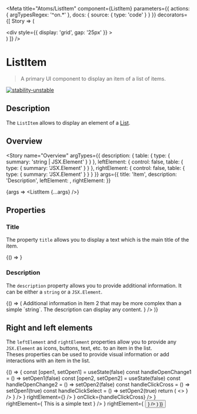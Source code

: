 
<Meta
  title="Atoms/ListItem"
  component={ListItem}
  parameters={{
    actions: { argTypesRegex: '^on.*' },
    docs: {
      source: {
        type: 'code'
      }
    }
  }}
  decorators={[
    Story => (
      <ThemeProvider>
        <div className="component-story-main">
          <ThemeSwitcher />
          <div
            style={{
              display: 'grid',
              gap: '25px'
            }}
          >
            <Story />
          </div>
        </div>
      </ThemeProvider>
    )
  ]}
/>

# ListItem

> A primary UI component to display an item of a list of items.

[![stability-unstable](https://img.shields.io/badge/stability-unstable-yellow.svg)](https://github.com/emersion/stability-badges#unstable)

## Description

The `ListItem` allows to display an element of a [List](/docs/atoms-list--overview).

## Overview

<Story
  name="Overview"
  argTypes={{
    description: {
      table: {
        type: { summary: 'string | JSX.Element' }
      }
    },
    leftElement: {
      control: false,
      table: {
        type: { summary: 'JSX.Element' }
      }
    },
    rightElement: {
      control: false,
      table: {
        type: { summary: 'JSX.Element' }
      }
    }
  }}
  args={{
    title: 'Item',
    description: 'Description',
    leftElement: <Icon name="wallet" invert />,
    rightElement: <Icon name="close" invert />
  }}
>
  {args => <ListItem {...args} />}
</Story>

## Properties

<ArgsTable story="Overview" />

### Title

The property `title` allows you to display a text which is the main title of the item.

<Canvas>
  <Story name="Title">{() => <ListItem title="The title of the item." />}</Story>
</Canvas>

### Description

The `description` property allows you to provide additional information. It can be either a `string` or a `JSX.Element`.

<Canvas>
  <Story name="Description">
    {() => (
      <List>
        <ListItem title="Item 1" description="The additional information of the Item 1" />
        <ListItem
          title="Item 2"
          description={
            <div>
              <Typography as="div" color="highlighted-text" fontSize="small">
                Additional information in Item 2 that may be more complex than a simple `string`.
                The description can display any content.
              </Typography>
              <ProgressBar label="okp4.pdf" minValue={0} maxValue={195} currentValue={23} />
            </div>
          }
        />
      </List>
    )}
  </Story>
</Canvas>

## Right and left elements

The `leftElement` and `rightElement` properties allow you to provide any `JSX.Element` as icons, buttons, text, etc. to an item in the list.  
Theses properties can be used to provide visual information or add interactions with an item in the list.

<Canvas>
  <Story name="Right and left elements">
    {() => {
      const [open1, setOpen1] = useState(false)
      const handleOpenChange1 = () => setOpen1(false)
      const [open2, setOpen2] = useState(false)
      const handleOpenChange2 = () => setOpen2(false)
      const handleClickCross = () => setOpen1(true)
      const handleClickSelect = () => setOpen2(true)
      return (
        <>
          <List>
            <ListItem
              title="Item without element"
              description="This item does not have any element."
            />
            <ListItem
              title="Item with left element"
              description="This item only has a left element."
              leftElement={<Icon name="profile" invert />}
            />
            <ListItem
              title="Item with right element"
              description="This item only has a right icon."
              rightElement={<Icon name="check" invert />}
            />
            <ListItem
              title="Item with both left and right elements"
              description="This item has left and right elements."
              leftElement={<Icon name="profile" invert />}
              rightElement={<Icon name="check" invert />}
            />
            <ListItem
              title="Item 5"
              description="Elements can be button or simple text."
              leftElement={
                <Button
                  label="A button"
                  backgroundColor="error"
                  size="small"
                  variant="icon"
                  icon={<Icon name="cross" size="15" invert />}
                  onClick={handleClickCross}
                />
              }
              rightElement={
                <Typography as="div" color="highlighted-text" fontSize="small" fontWeight="bold">
                  This is a simple text
                </Typography>
              }
            />
            <ListItem
              title="Item 6"
              description="An other example with button"
              leftElement={<Icon name="wallet" invert />}
              rightElement={
                <Button
                  label="Select"
                  backgroundColor="success"
                  size="small"
                  variant="secondary"
                  onClick={handleClickSelect}
                />
              }
            />
          </List>
          <Toast
            isOpened={open1}
            onOpenChange={handleOpenChange1}
            title="Cross button clicked !"
            severityLevel="error"
          />
          <Toast
            isOpened={open2}
            onOpenChange={handleOpenChange2}
            title="Select button clicked !"
            severityLevel="success"
          />
        </>
      )
    }}
  </Story>
</Canvas>
